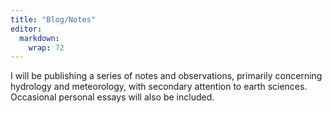 ```yaml
---
title: "Blog/Notes"
editor: 
  markdown: 
    wrap: 72
---
```


I will be publishing a series of notes and observations, primarily concerning hydrology and meteorology, with secondary attention to earth sciences. Occasional personal essays will also be included.

&emsp;

## 



